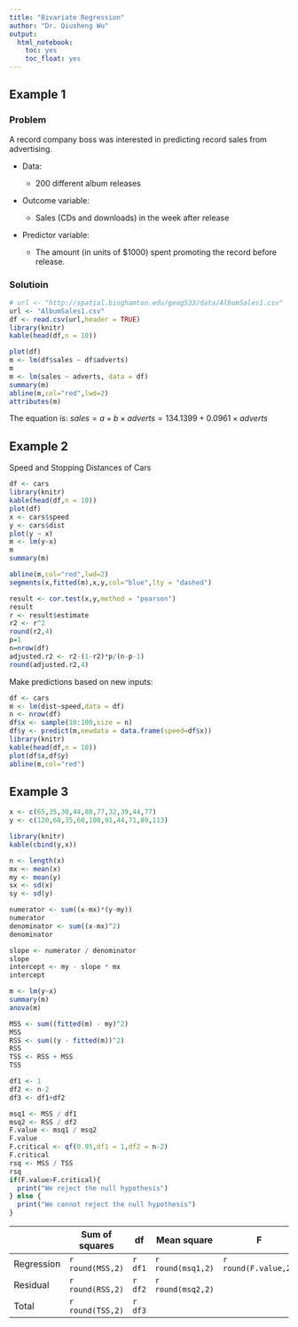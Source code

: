 ```yaml
---
title: "Bivariate Regression"
author: "Dr. Qiusheng Wu"
output: 
  html_notebook: 
    toc: yes
    toc_float: yes
---
```


## Example 1

### Problem 

A record company boss was interested in predicting record sales from advertising.

* Data:

    + 200 different album releases
  
* Outcome variable:

    + Sales (CDs and downloads) in the week after release

* Predictor variable:

    + The amount (in units of $1000) spent promoting the record before release.


### Solutioin

```r
# url <- "http://spatial.binghamton.edu/geog533/data/AlbumSales1.csv"
url <- "AlbumSales1.csv"
df <- read.csv(url,header = TRUE)
library(knitr)
kable(head(df,n = 10))

plot(df)
m <- lm(df$sales ~ df$adverts)
m
m <- lm(sales ~ adverts, data = df)
summary(m)
abline(m,col="red",lwd=2)
attributes(m)

```

The equation is: $sales = a + b\times adverts = 134.1399 + 0.0961 \times adverts$

## Example 2

Speed and Stopping Distances of Cars

```r
df <- cars
library(knitr)
kable(head(df,n = 10))
plot(df)
x <- cars$speed
y <- cars$dist
plot(y ~ x)
m <- lm(y~x)
m
summary(m)

abline(m,col="red",lwd=2)
segments(x,fitted(m),x,y,col="blue",lty = "dashed")

result <- cor.test(x,y,method = "pearson")
result
r <- result$estimate
r2 <- r^2
round(r2,4)
p=1
n=nrow(df)
adjusted.r2 <- r2-(1-r2)*p/(n-p-1)
round(adjusted.r2,4)

```


Make predictions based on new inputs:

```r
df <- cars
m <- lm(dist~speed,data = df)
n <- nrow(df)
df$x <- sample(10:100,size = n)
df$y <- predict(m,newdata = data.frame(speed=df$x))
library(knitr)
kable(head(df,n = 10))
plot(df$x,df$y)
abline(m,col="red")

```


## Example 3

```r
x <- c(65,35,30,44,80,77,32,39,44,77)
y <- c(120,68,35,60,100,91,44,71,89,113)

library(knitr)
kable(cbind(y,x))

n <- length(x)
mx <- mean(x)
my <- mean(y)
sx <- sd(x)
sy <- sd(y)

numerator <- sum((x-mx)*(y-my))
numerator
denominator <- sum((x-mx)^2)
denominator

slope <- numerator / denominator
slope
intercept <- my - slope * mx
intercept

m <- lm(y~x)
summary(m)
anova(m)

MSS <- sum((fitted(m) - my)^2)
MSS
RSS <- sum((y - fitted(m))^2)
RSS
TSS <- RSS + MSS
TSS

df1 <- 1
df2 <- n-2 
df3 <- df1+df2

msq1 <- MSS / df1
msq2 <- RSS / df2
F.value <- msq1 / msq2 
F.value
F.critical <- qf(0.95,df1 = 1,df2 = n-2)
F.critical
rsq <- MSS / TSS
rsq
if(F.value>F.critical){
  print("We reject the null hypothesis")
} else {
  print("We cannot reject the null hypothesis")
}

```

|          | Sum of squares |  df   | Mean square     |   F                |
|----------|----------------|-------|-----------------|--------------------|
|Regression|`r round(MSS,2)`|`r df1`|`r round(msq1,2)`|`r round(F.value,2)`|
|Residual  |`r round(RSS,2)`|`r df2`|`r round(msq2,2)`|                    |
|Total     |`r round(TSS,2)`|`r df3`|                 |                    |